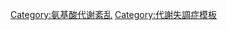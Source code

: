 {{Navbox
| name  = Amino acid metabolic pathology
| title =  [[遺傳性氨基酸代謝缺陷]]（[[ICD-10_第四章：内分泌、营养和代谢疾病|E70–E72]], [[ICD-9代碼240–279列表：內分泌，營養和代謝疾病，免疫疾患|270]]）
| listclass = hlist
| state = {{{state|autocollapse}}}
| titlestyle = background:Silver

| group1 = [[生酮氨基酸|K]]→[[乙酰辅酶A]]
|  list1 = {{Navbox subgroup

  | group1 = [[離胺酸]]/直鏈
  |  list1 =
* [[戊二酸尿症1型]]
* [[戊二酸血症2型]]
* [[高離氨酸血症]]
* [[哌可酸血症]]
* [[酵母氨羥酸尿症]]

  | group2 = [[亮氨酸]]
  | list2  =
* [[3-羥基-3-甲基戊二酰辅酶A酶缺乏症]]
* [[3-甲基巴豆酰輔酶一個羧化酶缺乏症]]
* [[3-甲基丙二酸尿]]
* [[異戊酸血症]]
* [[枫糖尿症]]

| group3 = [[色氨酸]]
|  list3 =
* [[高色氨酸血症]]

}}

| group2 = [[生糖氨基酸|G]]
|  list2 = {{Navbox subgroup
| groupstyle =
| liststyle  =

| group1 = G→[[丙酮酸]]→[[酸鹽]]
| list1  = {{Navbox subgroup

  | group1 = [[甘氨酸]]
  |  list1 =
* [[甘油血症]]
* [[谷胱甘肽合成酶缺乏症]]
* [[肌氨酸血症]]

* [[甘氨酸]]→[[肌酸]]: [[胍基乙酸甲基轉移酶缺乏症|GAMT缺乏症]]
* [[甘氨酸腦症]]

}}

| group3 = G→[[穀氨酸]]→<br />[[α-酮戊二酸]]
|  list3 = {{Navbox subgroup

  | group1 = [[組氨酸]]
  |  list1 =
* [[肌肽血症]]
* [[組氨酸血症]]
* [[尿刊酸尿症]]

  | group2 = [[脯氨酸]]
  |  list2 =
* [[高脯氨酸血症]]
* [[脯氨酸酶缺乏症]]

  | group3 = {{Nowrap|[[穀氨酸]]/[[穀氨醯胺]]}}
  |  list3 =
* [[琥珀酸半醛脱氢酶缺乏症|SSADHD]]

}}

| group4 = G→[[丙酰辅酶A]]→<br />[[琥珀酰辅酶A]]
|  list4 = {{Navbox subgroup

  | group1 = [[缬氨酸]]
  | list1  =
* [[血纈氨酸過多症]]
* [[異丁酰輔酶A去氫酶缺乏症]]
* [[枫糖尿症]]

  | group2 = [[異亮氨酸]]
  | list2  =
* [[甲基丁醯輔酶A去氫酶缺乏症]]
* [[β-酮硫解酶缺乏症]]
* [[枫糖尿症]]

  | group3 = [[甲硫氨酸]]
  |  list3 =
* [[胱硫醚尿]]
* [[高胱胺酸尿症]]
* [[高甲硫胺酸血症]]

 | group4 = {{Nowrap|一般[[支链氨基酸|BC]]/[[有機酸血症|OA]]}}
 |  list4 =
* [[甲基丙二酸血症]]
* [[甲基丙二酰輔酶A變位酶缺乏]]
* [[丙酸血症]]

}}

| group5 = G→[[延胡索酸]]
|  list5 = {{Navbox subgroup

  | group7 = [[苯丙氨酸]]/[[酪氨酸]]
  |  list7 = {{Navbox subgroup

| group1 = [[苯丙酮尿症]]
| list1  =
* [[丙二酮四氫喋呤合成酶|PTPS]]
* [[四氫基喋呤缺乏症]]

| group2 = [[酪氨酸血症]]
| list2  =
* [[黑尿症]]/[[褐黃病]]
* [[酪氨酸血症I型]]
* [[酪氨酸血症II型]]
* [[酪氨酸血症Ⅲ型]]/[[霍金斯氏尿症]]

|group3  = [[酪氨酸]]→[[黑色素]]
|list3   =
* [[白化症]]: [[眼部白化病]]
**[[眼部白化病類型1|1]]
* [[眼部皮膚白化病]] 
**[[赫曼斯基–普德拉克氏綜合徵]]
* [[瓦登伯革氏症候群]]

|group4  = {{Nowrap|[[酪氨酸]]→[[去甲肾上腺素]]}}
|list4   =
* [[多巴胺β羥化酶缺乏症]]
* 逆轉: [[布魯納氏綜合徵]]

}}

}}

| group6 = G→[[草酰乙酸]]
|  list6 = {{Navbox subgroup

  | group9 = [[尿素循環障礙]]/[[高血氨症]]<br />([[天冬氨酸]])
  |  list9 =
* [[精氨酸血症]]
* [[精氨基琥珀酸尿症]]
* [[氨甲酰磷酸合成酶I缺乏症]]
* [[瓜氨酸血症]]
* [[乙酰谷氨酸合成酶缺乏症]]
* [[鳥氨酸氨甲酰轉移酶缺乏症]]/[[高鳥胺酸血症-高氨血症-高瓜胺酸血症候群]]

}}

}}

| group8 = [[氨基酸轉運紊亂|轉運]]/<br />[[腎小管轉運缺陷|RTT-IE]]
|  list8 =
* [[溶質運載蛋白家族]]: [[胱氨酸尿]]
* [[哈特納普氏病]]
* [[亞氨基對羥苯基甘氨酸尿症]]
* [[賴氨酸尿性蛋白不耐症]]

* [[范康尼氏症候群]]: [[勒韋氏綜合徵]]
* [[胱胺酸症]]

| group12 = 其它
|  list12 =
* [[2-羥基戊二酸尿症]]
* [[氨基酰化酶1缺乏症]]
* [[乙基丙腦病]]
* [[延胡索酸酶缺乏症]]
* [[三甲基胺尿症]]

| belowstyle = background: transparent; padding: 0px;
| below = {{Metabolic navs}}
}}<noinclude>
{{collapsible option}}

[[Category:氨基酸代谢紊乱]]
[[Category:代謝失調症模板]]
</noinclude>